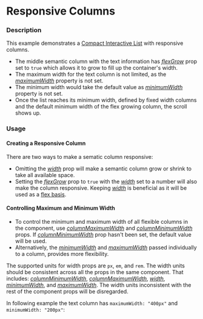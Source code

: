 
# Responsive Columns

### Description

This example demonstrates a [Compact Interactive List](/components/cerner-terra-framework-docs/compact-interactive-list/about) with responsive columns.

* The middle semantic column with the text information has [_flexGrow_](/components/cerner-terra-framework-docs/compact-interactive-list/about#column) prop set to `true` which allows it to grow to fill up the container's width.
* The maximum width for the text column is not limited, as the [_maximumWidth_](/components/cerner-terra-framework-docs/compact-interactive-list/about#column) property is not set.
* The minimum width would take the default value as [_minimumWidth_](/components/cerner-terra-framework-docs/compact-interactive-list/about#column) property is not set.
* Once the list reaches its minimum width, defined by fixed width columns and the default minimum width of the flex growing column, the scroll shows up.

<ResponsiveColumns />

### Usage

#### Creating a Responsive Column

There are two ways to make a sematic column responsive:

* Omitting the [_width_](/components/cerner-terra-framework-docs/compact-interactive-list/about#column) prop will make a semantic column grow or shrink to take all available space.
* Setting the [_flexGrow_](/components/cerner-terra-framework-docs/compact-interactive-list/about#column) prop to `true` with the [_width_](/components/cerner-terra-framework-docs/compact-interactive-list/about#column) set to a number will also make the column responsive. 
  Keeping [_width_](/components/cerner-terra-framework-docs/compact-interactive-list/about#column) is beneficial as it will be used as a [flex basis](https://developer.mozilla.org/en-US/docs/Web/CSS/flex-basis).

#### Controlling Maximum and Minimum Width

* To control the minimum and maximum width of all flexible columns in the component, use
  [_columnMaximumWidth_](/components/cerner-terra-framework-docs/compact-interactive-list/about#compact-interactive-list-props-table) and 
  [_columnMinimumWidth_](/components/cerner-terra-framework-docs/compact-interactive-list/about#compact-interactive-list-props-table) props. 
  If [_columnMinimumWidth_](/components/cerner-terra-framework-docs/compact-interactive-list/about#compact-interactive-list-props-table) prop hasn't been set, the default value will be used.
* Alternatively, the [_minimumWidth_](/components/cerner-terra-framework-docs/compact-interactive-list/about#column) and [_maximumWidth_](/components/cerner-terra-framework-docs/compact-interactive-list/about#column) passed individually to a column, provides more flexibility. 

<Notice variant="important" ariaLevel="3">

The supported units for width props are `px`, `em`, and `rem`. 
The width units should be consistent across all the props in the same component. That includes:
[_columnMinimumWidth_](/components/cerner-terra-framework-docs/compact-interactive-list/about#compact-interactive-list-props-table), 
[_columnMaximumWidth_](/components/cerner-terra-framework-docs/compact-interactive-list/about#compact-interactive-list-props-table), 
[_width_](/components/cerner-terra-framework-docs/compact-interactive-list/about#column), 
[_minimumWidth_](/components/cerner-terra-framework-docs/compact-interactive-list/about#column), and 
[_maximumWidth_](/components/cerner-terra-framework-docs/compact-interactive-list/about#column).
The width units inconsistent with the rest of the component props will be disregarded.

</Notice>

In following example the text column has `maximumWidth: "400px"` and `minimumWidth: "200px"`:

<ResponsiveColumnsMaxWidth />